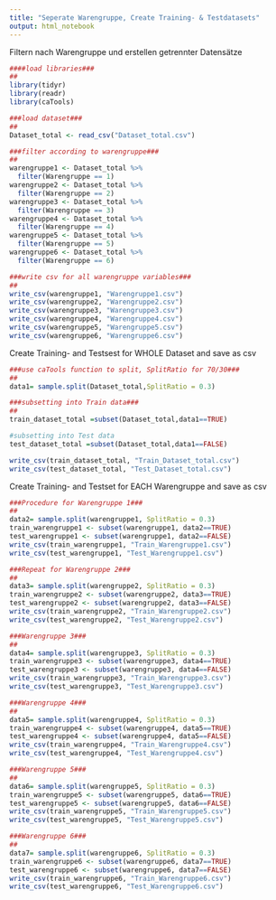 ```yaml
---
title: "Seperate Warengruppe, Create Training- & Testdatasets"
output: html_notebook
---
```


Filtern nach Warengruppe und erstellen getrennter Datensätze
```r
####load libraries###
##
library(tidyr)
library(readr)
library(caTools)

###load dataset###
##
Dataset_total <- read_csv("Dataset_total.csv")

###filter according to warengruppe###
##
warengruppe1 <- Dataset_total %>%
  filter(Warengruppe == 1)
warengruppe2 <- Dataset_total %>%
  filter(Warengruppe == 2)
warengruppe3 <- Dataset_total %>%
  filter(Warengruppe == 3)
warengruppe4 <- Dataset_total %>%
  filter(Warengruppe == 4)
warengruppe5 <- Dataset_total %>%
  filter(Warengruppe == 5)
warengruppe6 <- Dataset_total %>%
  filter(Warengruppe == 6)

###write csv for all warengruppe variables###
##
write_csv(warengruppe1, "Warengruppe1.csv")
write_csv(warengruppe2, "Warengruppe2.csv")
write_csv(warengruppe3, "Warengruppe3.csv")
write_csv(warengruppe4, "Warengruppe4.csv")
write_csv(warengruppe5, "Warengruppe5.csv")
write_csv(warengruppe6, "Warengruppe6.csv")

```

Create Training- and Testsest for WHOLE Dataset and save as csv
```r
###use caTools function to split, SplitRatio for 70/30###
##
data1= sample.split(Dataset_total,SplitRatio = 0.3)

###subsetting into Train data###
##
train_dataset_total =subset(Dataset_total,data1==TRUE)

#subsetting into Test data
test_dataset_total =subset(Dataset_total,data1==FALSE)

write_csv(train_dataset_total, "Train_Dataset_total.csv")
write_csv(test_dataset_total, "Test_Dataset_total.csv")
```

Create Training- and Testset for EACH Warengruppe and save as csv
```r
###Procedure for Warengruppe 1###
##
data2= sample.split(warengruppe1, SplitRatio = 0.3)
train_warengruppe1 <- subset(warengruppe1, data2==TRUE)
test_warengruppe1 <- subset(warengruppe1, data2==FALSE)
write_csv(train_warengruppe1, "Train_Warengruppe1.csv")
write_csv(test_warengruppe1, "Test_Warengruppe1.csv")

###Repeat for Warengruppe 2###
##
data3= sample.split(warengruppe2, SplitRatio = 0.3)
train_warengruppe2 <- subset(warengruppe2, data3==TRUE)
test_warengruppe2 <- subset(warengruppe2, data3==FALSE)
write_csv(train_warengruppe2, "Train_Warengruppe2.csv")
write_csv(test_warengruppe2, "Test_Warengruppe2.csv")

###Warengruppe 3###
##
data4= sample.split(warengruppe3, SplitRatio = 0.3)
train_warengruppe3 <- subset(warengruppe3, data4==TRUE)
test_warengruppe3 <- subset(warengruppe3, data4==FALSE)
write_csv(train_warengruppe3, "Train_Warengruppe3.csv")
write_csv(test_warengruppe3, "Test_Warengruppe3.csv")

###Warengruppe 4###
##
data5= sample.split(warengruppe4, SplitRatio = 0.3)
train_warengruppe4 <- subset(warengruppe4, data5==TRUE)
test_warengruppe4 <- subset(warengruppe4, data5==FALSE)
write_csv(train_warengruppe4, "Train_Warengruppe4.csv")
write_csv(test_warengruppe4, "Test_Warengruppe4.csv")

###Warengruppe 5###
##
data6= sample.split(warengruppe5, SplitRatio = 0.3)
train_warengruppe5 <- subset(warengruppe5, data6==TRUE)
test_warengruppe5 <- subset(warengruppe5, data6==FALSE)
write_csv(train_warengruppe5, "Train_Warengruppe5.csv")
write_csv(test_warengruppe5, "Test_Warengruppe5.csv")

###Warengruppe 6###
##
data7= sample.split(warengruppe6, SplitRatio = 0.3)
train_warengruppe6 <- subset(warengruppe6, data7==TRUE)
test_warengruppe6 <- subset(warengruppe6, data7==FALSE)
write_csv(train_warengruppe6, "Train_Warengruppe6.csv")
write_csv(test_warengruppe6, "Test_Warengruppe6.csv")
```

